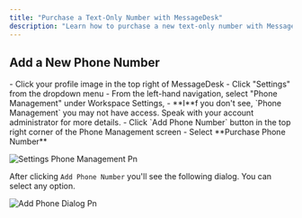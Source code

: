```yaml
---
title: "Purchase a Text-Only Number with MessageDesk"
description: "Learn how to purchase a new text-only number with MessageDesk."
---
```


## Add a New Phone Number

<Steps>
  <Step title="Navigate to Settings" iconType="regular" stepNumber={1} titleSize="h3">
    - Click your profile image in the top right of MessageDesk
    - Click "Settings" from the dropdown menu
  </Step>
  <Step title="Click Phone Management" stepNumber={2} titleSize="h3">
    - From the left-hand navigation, select "Phone Management" under Workspace Settings,
      - **I**f you don't see, `Phone Management` you may not have access. Speak with your account administrator for more details.
  </Step>
  <Step title="Click `Add Phone Number` " stepNumber={3} titleSize="h3">
    - Click `Add Phone Number` button in the top right corner of the Phone Management screen
    - Select **Purchase Phone Number**
  </Step>
</Steps>

![Settings Phone Management Pn](/images/settings-phone-management.png)

After clicking `Add Phone Number` you'll see the following dialog. You can select any option.

![Add Phone Dialog Pn](/images/add-phone-dialog.png)